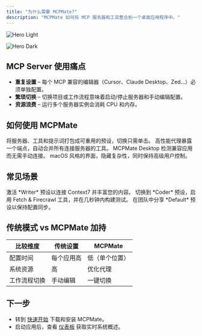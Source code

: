 ```yaml
---
title: "为什么需要 MCPMate?"
description: "MCPMate 如何将 MCP 服务器和工具整合到一个桌面应用程序中。"
---
```



<img
  className="block dark:hidden"
  src="/i18n/zh/images/hero-light.jpg"
  alt="Hero Light"
  title={true}
/>

<img
  className="hidden dark:block"
  src="/i18n/zh/images/hero-dark.jpg"
  alt="Hero Dark"
  title={true}
/>

## MCP Server 使用痛点

- **重复设置** – 每个 MCP 兼容的编辑器（Cursor、Claude Desktop、Zed…）必须单独配置。
- **繁琐切换** – 切换项目或工作流程意味着启动/停止服务器和手动编辑配置。
- **资源浪费** – 运行多个服务器实例会消耗 CPU 和内存。

## 如何使用 MCPMate

<CardGroup cols={2}>
  <Card title="配置" icon="layer-group">
    将服务器、工具和提示词打包成可重用的预设，切换只需单击。
  </Card>
  <Card title="统一代理" icon="server">
    高性能代理暴露一个端点，自动合并所有连接服务器的工具。
  </Card>
  <Card title="自动检测" icon="plug">
    MCPMate Desktop 检测兼容应用而无需手动连接。
  </Card>
  <Card title="简洁界面" icon="window-maximize">
    macOS 风格的界面，隐藏复杂性，同时保持高级用户控制。
  </Card>
</CardGroup>

## 常见场景

<Tabs>
  <Tab label="Writing">
    激活 *Writer* 预设以连接 Context7 并丰富您的内容。
  </Tab>
  <Tab label="Coding">
    切换到 *Coder* 预设，启用 Fetch & Firecrawl 工具，并在几秒钟内构建测试。
  </Tab>
  <Tab label="Team work">
    在团队中分享 *Default* 预设以保持配置同步。
  </Tab>
</Tabs>

## 传统模式 vs MCPMate 加持

| 比较维度 | 传统设置 | MCPMate |
| ------ | ---------------- | ------------ |
| 配置时间 | 每个应用高 | 低（单个位置） |
| 系统资源   | 高           | 优化代理 |
| 工作流程切换    | 手动编辑   | 一键切换 |

## 下一步

- 转到 [快速开始](/i18n/zh/pages/quickstart) 下载和安装 MCPMate。
- 启动应用后，查看 [仪表板](/i18n/zh/pages/dashboard) 获取实时系统概述。
